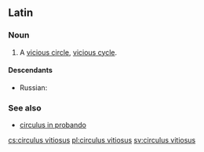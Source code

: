 ==Latin==

===Noun===
{{head|la|noun|head=[[circulus]] [[vitiosus]]}}

# A [[vicious circle]], [[vicious cycle]].

====Descendants====
* Russian: {{l|ru|поро́чный круг}} {{qual|calque}}

===See also===
* [[circulus in probando]]

[[cs:circulus vitiosus]]
[[pl:circulus vitiosus]]
[[sv:circulus vitiosus]]